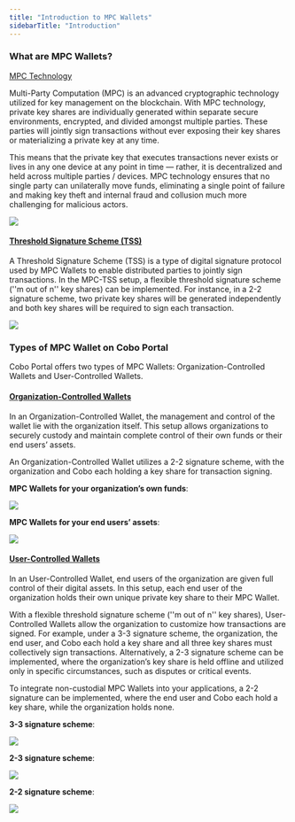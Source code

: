 ```yaml
---
title: "Introduction to MPC Wallets"
sidebarTitle: "Introduction"
---
```


### What are MPC Wallets?

<u>MPC Technology</u>

Multi-Party Computation (MPC) is an advanced cryptographic technology utilized for key management on the blockchain. With MPC technology, private key shares are individually generated within separate secure environments, encrypted, and divided amongst multiple parties. These parties will jointly sign transactions without ever exposing their key shares or materializing a private key at any time.

This means that the private key that executes transactions never exists or lives in any one device at any point in time — rather, it is decentralized and held across multiple parties / devices. MPC technology ensures that no single party can unilaterally move funds, eliminating a single point of failure and making key theft and internal fraud and collusion much more challenging for malicious actors.

<img src="/images/mpc-wallet/1.png"/>

#### <u>Threshold Signature Scheme (TSS)</u>

A Threshold Signature Scheme (TSS) is a type of digital signature protocol used by MPC Wallets to enable distributed parties to jointly sign transactions. In the MPC-TSS setup, a flexible threshold signature scheme (''m out of n'' key shares) can be implemented. For instance, in a 2-2 signature scheme, two private key shares will be generated independently and both key shares will be required to sign each transaction.

<img src="/images/mpc-wallet/2.png"/>

### Types of MPC Wallet on Cobo Portal

Cobo Portal offers two types of MPC Wallets: Organization-Controlled Wallets and User-Controlled Wallets.

#### <u>Organization-Controlled Wallets</u>

In an Organization-Controlled Wallet, the management and control of the wallet lie with the organization itself. This setup allows organizations to securely custody and maintain complete control of their own funds or their end users’ assets.

An Organization-Controlled Wallet utilizes a 2-2 signature scheme, with the organization and Cobo each holding a key share for transaction signing.

**MPC Wallets for your organization’s own funds**:

<img src="/images/mpc-wallet/3.png"/>

**MPC Wallets for your end users’ assets**:

<img src="/images/mpc-wallet/4.png"/>

#### <u>User-Controlled Wallets</u>

In an User-Controlled Wallet, end users of the organization are given full control of their digital assets. In this setup, each end user of the organization holds their own unique private key share to their MPC Wallet.

With a flexible threshold signature scheme (''m out of n'' key shares), User-Controlled Wallets allow the organization to customize how transactions are signed. For example, under a 3-3 signature scheme, the organization, the end user, and Cobo each hold a key share and all three key shares must collectively sign transactions. Alternatively, a 2-3 signature scheme can be implemented, where the organization’s key share is held offline and utilized only in specific circumstances, such as disputes or critical events.

To integrate non-custodial MPC Wallets into your applications, a 2-2 signature can be implemented, where the end user and Cobo each hold a key share, while the organization holds none.

**3-3 signature scheme**:

<img src="/images/mpc-wallet/5.png"/>

**2-3 signature scheme**:

<img src="/images/mpc-wallet/6.png"/>

**2-2 signature scheme**:

<img src="/images/mpc-wallet/7.png"/>